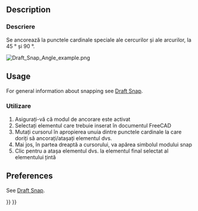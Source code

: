 <languages/>

{{Docnav
|[[Draft_Snap_Center|Snap Center]]
|[[Draft_Snap_Intersection|Snap Intersection]]
|[[Draft_Workbench|Draft]]
|IconL=Draft_Snap_Center.svg
|IconR=Draft_Snap_Intersection.svg
|IconC=Workbench_Draft.svg
}}

<div class="mw-translate-fuzzy">
{{GuiCommand|Name=Draft Angle|Workbenches=[[Draft Workbench|Draft]], [[Arch Workbench|Arch]]|MenuLocation=Draft → [[Draft Snap|Snap]] → Angle|Shortcut=|SeeAlso=}}
</div>

== Description ==

<div class="mw-translate-fuzzy">
===Descriere===
Se ancorează la punctele cardinale speciale ale cercurilor și ale arcurilor, la 45 ° și 90 °.
</div>

[[Image:Draft_Snap_Angle_example.png]]
{{Caption|Snapping the second point of a line to the -30° point on a circular edge. The small magenta circles indicate all available special cardinal points.}}

== Usage ==

For general information about snapping see [[Draft_Snap|Draft Snap]].

<div class="mw-translate-fuzzy">
===Utilizare===
#Asigurați-vă că modul de ancorare este activat
#Selectați elementul care trebuie inserat în documentul FreeCAD
# Mutați cursorul în apropierea unuia dintre punctele cardinale la care doriți să ancorați/atașați elementul dvs.
# Mai jos, în partea dreaptă a cursorului, va apărea simbolul modului snap
#Clic pentru a atașa elementul dvs. la elementul final selectat al elementului țintă
</div>

== Preferences ==

See [[Draft_Snap#Preferences|Draft Snap]].


{{Docnav
|[[Draft_Snap_Center|Snap Center]]
|[[Draft_Snap_Intersection|Snap Intersection]]
|[[Draft_Workbench|Draft]]
|IconL=Draft_Snap_Center.svg
|IconR=Draft_Snap_Intersection.svg
|IconC=Workbench_Draft.svg
}}

{{Draft Tools navi{{#translation:}}}}
{{Userdocnavi{{#translation:}}}}